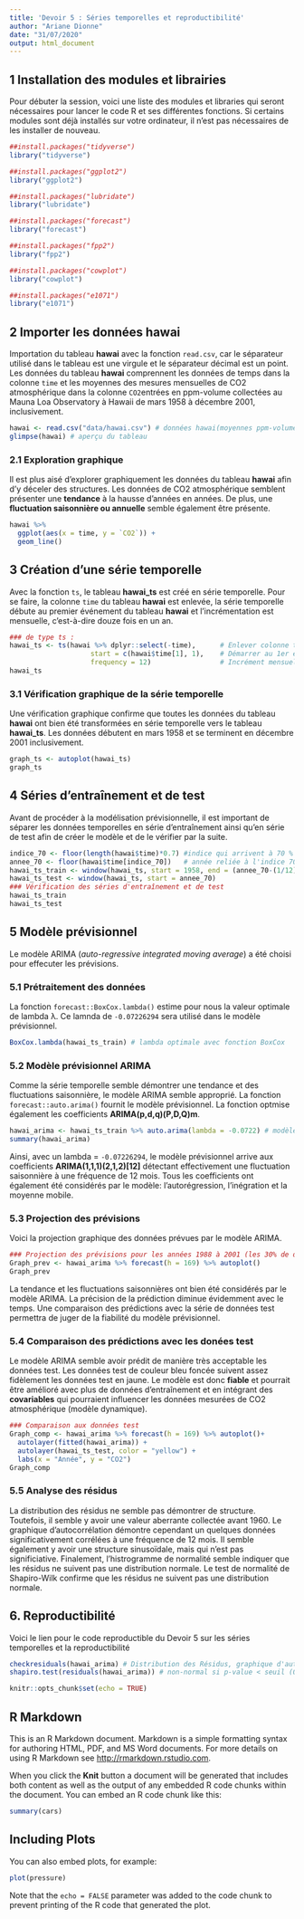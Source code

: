 ```yaml
---
title: 'Devoir 5 : Séries temporelles et reproductibilité'
author: "Ariane Dionne"
date: "31/07/2020"
output: html_document
---
```


## 1 Installation des modules et librairies

Pour débuter la session, voici une liste des modules et libraries qui seront nécessaires pour lancer le code R et ses différentes fonctions. Si certains modules sont déjà installés sur votre ordinateur, il n'est pas nécessaires de les installer de nouveau. 
```r
##install.packages("tidyverse") 
library("tidyverse") 

##install.packages("ggplot2") 
library("ggplot2")

##install.packages("lubridate")
library("lubridate")

##install.packages("forecast")
library("forecast")

##install.packages("fpp2")
library("fpp2")

##install.packages("cowplot")
library("cowplot")

##install.packages("e1071")
library("e1071")
```

## 2 Importer les données hawai

Importation du tableau **hawai** avec la fonction `read.csv`, car le séparateur utilisé dans le tableau est une virgule et le séparateur décimal est un point. Les données du tableau **hawai** comprennent les données de temps dans la colonne `time` et les moyennes des mesures mensuelles de CO2 atmosphérique dans la colonne `CO2`entrées en ppm-volume collectées au Mauna Loa Observatory à Hawaii de mars 1958 à décembre 2001, inclusivement.

```r
hawai <- read.csv("data/hawai.csv") # données hawai(moyennes ppm-volume collectées de CO2)
glimpse(hawai) # aperçu du tableau 
```

### 2.1 Exploration graphique

Il est plus aisé d'explorer graphiquement les données du tableau **hawai** afin d'y déceler des structures. Les données de CO2 atmosphérique semblent présenter une **tendance** à la hausse d'années en années. De plus, une **fluctuation saisonnière ou annuelle** semble également être présente. 
```r
hawai %>%
  ggplot(aes(x = time, y = `CO2`)) +
  geom_line()
```

## 3 Création d'une série temporelle

Avec la fonction `ts`, le tableau **hawai_ts** est créé en série temporelle. Pour se faire, la colonne `time` du tableau **hawai** est enlevée, la série temporelle débute au premier événement du tableau **hawai** et l'incrémentation est mensuelle, c'est-à-dire douze fois en un an. 

```r
### de type ts :   
hawai_ts <- ts(hawai %>% dplyr::select(-time),      # Enlever colonne time
                    start = c(hawai$time[1], 1),    # Démarrer au 1er événement
                    frequency = 12)                 # Incrément mensuel (fréquence de 1/12)
hawai_ts
```

### 3.1 Vérification graphique de la série temporelle

Une vérification graphique confirme que toutes les données du tableau **hawai** ont bien été transformées en série temporelle vers le tableau **hawai_ts**. Les données débutent en mars 1958 et se terminent en décembre 2001 inclusivement. 
```r
graph_ts <- autoplot(hawai_ts)
graph_ts
```

## 4 Séries d'entraînement et de test
Avant de procéder à la modélisation prévisionnelle, il est important de séparer les données temporelles en série d'entraînement ainsi qu'en série de test afin de créer le modèle et de le vérifier par la suite.

```r
indice_70 <- floor(length(hawai$time)*0.7) #indice qui arrivent à 70 % des données hawai
annee_70 <- floor(hawai$time[indice_70])   # année reliée à l'indice 70 %
hawai_ts_train <- window(hawai_ts, start = 1958, end = (annee_70-(1/12))) # 70% des 1ere données pour l'entraînement
hawai_ts_test <- window(hawai_ts, start = annee_70)                       # 30 % des dernières données pour le test 
### Vérification des séries d'entraînement et de test 
hawai_ts_train
hawai_ts_test
```

## 5 Modèle prévisionnel 

Le modèle ARIMA (*auto-regressive integrated moving average*) a été choisi pour effecuter les prévisions. 

### 5.1 Prétraitement des données

La fonction `forecast::BoxCox.lambda()` estime pour nous la valeur optimale de lambda λ. Ce lamnda  de `-0.07226294` sera utilisé dans le modèle prévisionnel. 
 
```r
BoxCox.lambda(hawai_ts_train) # lambda optimale avec fonction BoxCox
```

### 5.2 Modèle prévisionnel ARIMA

Comme la série temporelle semble démontrer une tendance et des fluctuations saisonnière, le modèle ARIMA semble approprié. La fonction `forecast::auto.arima()` fournit le modèle prévisionnel. La fonction optmise également les coefficients **ARIMA(p,d,q)(P,D,Q)m**. 

```r
hawai_arima <- hawai_ts_train %>% auto.arima(lambda = -0.0722) # modèle prévisionnel ARIMA
summary(hawai_arima)
```

Ainsi, avec un lambda = `-0.07226294`, le modèle prévisionnel arrive aux coefficients **ARIMA(1,1,1)(2,1,2)[12]** détectant effectivement une fluctuation saisonnière à une fréquence de 12 mois. Tous les coefficients ont également été considérés par le modèle: l'autorégression, l'inégration et la moyenne mobile. 

### 5.3 Projection des prévisions

Voici la projection graphique des données prévues par le modèle ARIMA.

```r
### Projection des prévisions pour les années 1988 à 2001 (les 30% de données test) 
Graph_prev <- hawai_arima %>% forecast(h = 169) %>% autoplot()
Graph_prev
```

La tendance et les fluctuations saisonnières ont bien été considérés par le modèle ARIMA. La précision de la prédiction diminue évidemment avec le temps. Une comparaison des prédictions avec la série de données test permettra de juger de la fiabilité du modèle prévisionnel.

### 5.4 Comparaison des prédictions avec les donées test 

Le modèle ARIMA semble avoir prédit de manière très acceptable les données test. Les données test de couleur bleu foncée suivent assez fidèlement les données test en jaune. Le modèle est donc **fiable** et pourrait être amélioré avec plus de données d'entraînement et en intégrant des **covariables** qui pourraient influencer les données mesurées de CO2 atmosphérique (modèle dynamique). 

```r
### Comparaison aux données test 
Graph_comp <- hawai_arima %>% forecast(h = 169) %>% autoplot()+
  autolayer(fitted(hawai_arima)) +
  autolayer(hawai_ts_test, color = "yellow") +
  labs(x = "Année", y = "CO2")
Graph_comp
```

### 5.5 Analyse des résidus

La distribution des résidus ne semble pas démontrer de structure. Toutefois, il semble y avoir une valeur aberrante collectée avant 1960. Le graphique d'autocorrélation démontre cependant un quelques données significativement corrélées à une fréquence de 12 mois. Il semble également y avoir une structure sinusoïdale, mais qui n'est pas significiative. Finalement, l'histrogramme de normalité semble indiquer que les résidus ne suivent pas une distribution normale. 
Le test de normalité de Shapiro-Wilk confirme que les résidus ne suivent pas une distribution normale. 

## 6. Reproductibilité 

Voici le lien pour le code reproductible du Devoir 5 sur les séries temporelles et la reproductibilité 
```r
checkresiduals(hawai_arima) # Distribution des Résidus, graphique d'autocorrélation et histogramme de normalité 
shapiro.test(residuals(hawai_arima)) # non-normal si p-value < seuil (0.05)
```

```r
knitr::opts_chunk$set(echo = TRUE)
```

## R Markdown

This is an R Markdown document. Markdown is a simple formatting syntax for authoring HTML, PDF, and MS Word documents. For more details on using R Markdown see <http://rmarkdown.rstudio.com>.

When you click the **Knit** button a document will be generated that includes both content as well as the output of any embedded R code chunks within the document. You can embed an R code chunk like this:

```r
summary(cars)
```

## Including Plots

You can also embed plots, for example:

```r
plot(pressure)
```

Note that the `echo = FALSE` parameter was added to the code chunk to prevent printing of the R code that generated the plot.
